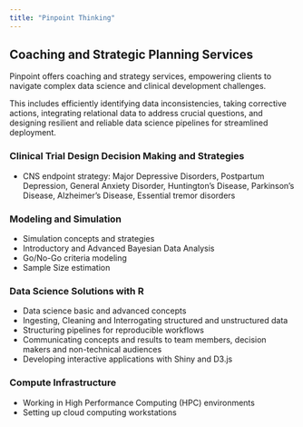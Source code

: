 ```yaml
---
title: "Pinpoint Thinking"
---
```


## Coaching and Strategic Planning Services

Pinpoint offers coaching and strategy services, empowering clients to navigate complex data science and clinical development challenges.

This includes efficiently identifying data inconsistencies, taking corrective actions, integrating relational data to address crucial questions, and designing resilient and reliable data science pipelines for streamlined deployment.

### Clinical Trial Design Decision Making and Strategies

-   CNS endpoint strategy: Major Depressive Disorders, Postpartum Depression, General Anxiety Disorder, Huntington's Disease, Parkinson's Disease, Alzheimer's Disease, Essential tremor disorders

### Modeling and Simulation

-   Simulation concepts and strategies
-   Introductory and Advanced Bayesian Data Analysis
-   Go/No-Go criteria modeling
-   Sample Size estimation

### Data Science Solutions with R

-   Data science basic and advanced concepts
-   Ingesting, Cleaning and Interrogating structured and unstructured data
-   Structuring pipelines for reproducible workflows
-   Communicating concepts and results to team members, decision makers and non-technical audiences
-   Developing interactive applications with Shiny and D3.js

### Compute Infrastructure

-   Working in High Performance Computing (HPC) environments
-   Setting up cloud computing workstations

